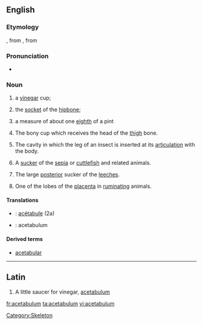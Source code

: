 {{wikipedia}}
==English==

===Etymology===
{{etyl|la}} {{term|acetabulum||a little [[saucer]] for [[vinegar]]|lang=la}}, from {{term|acetum||vinegar|lang=la}}, from {{term|acere||to be sour|lang=la}}

===Pronunciation===
{{rfp}}
* {{hyphenation|AAH-seh-tah-beeu-luhm}}

===Noun===
{{en-noun|pl=acetabula|pl2=acetabulums}}

# {{context|Roman Antiquities}} a [[vinegar]] cup;
# {{context|Roman Antiquities}} the [[socket]] of the [[hipbone]];
# {{context|Roman Antiquities}} a measure of about one [[eighth]] of a pint
# {{Anatomy}} The bony cup which receives the head of the [[thigh]] bone.
# {{Anatomy}} The cavity in which the leg of an insect is inserted at its [[articulation]] with the body.
# {{Anatomy}} A [[sucker]] of the [[sepia]] or [[cuttlefish]] and related animals.
# {{Anatomy}} The large [[posterior]] sucker of the [[leeches]].
# {{Anatomy}} One of the lobes of the [[placenta]] in [[ruminating]] animals.

====Translations====
{{trans-top|Roman Antiquities: Vinegar cup}}
{{trans-mid}}
{{trans-bottom}}

{{trans-top|Roman Antiquities: Socket of the hipbone}}
{{trans-mid}}
{{trans-bottom}}

{{trans-top|Roman Antiquities: about one eighth of a pint}}
{{trans-mid}}
{{trans-bottom}}

{{trans-top|Anatomy: bony cup that receives the head of the thigh bone}}
{{trans-mid}}
{{trans-bottom}}

{{trans-top|Anatomy: Cavity in which the leg of an insect is insect is inserted}}
{{trans-mid}}
{{trans-bottom}}
{{trans-top|Anatomy: Sucker of the sepia or cuttlefish}}
{{trans-mid}}
{{trans-bottom}}

{{trans-top|Anatomy: The large posterior sucker of the leeches}}
{{trans-mid}}
{{trans-bottom}}

{{trans-top|Anatomy: One of the lobes of the placenta in the ruminating animals}}
{{trans-mid}}
{{trans-bottom}}
{{checktrans-top}}
*{{ttbc|French}}: [[acétabule]] {{f}} (2a)
{{trans-mid}}
*{{ttbc|Latin}}: acetabulum

{{trans-bottom}}

====Derived terms====
* [[acetabular]]

----

==Latin==
# A little saucer for vinegar, [[#English|acetabulum]]

[[Category:Skeleton]]

[[fr:acetabulum]]
[[ta:acetabulum]]
[[vi:acetabulum]]